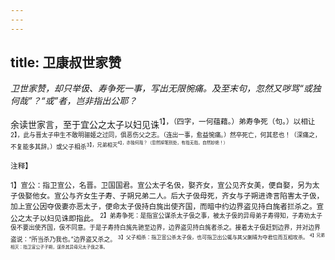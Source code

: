 ```yaml
---
---
---
```

title: 卫康叔世家赞
---



*卫世家赞，却只举伋、寿争死一事，写出无限惋痛。及至末句，忽然又哕骂“或独何哉”？“或”者，岂非指出公耶？*

余读世家言，至于宜公之太子以妇见诛<sup>1】，（四字，一何蕴藉。）弟寿争死（句。）以相让<sup>2】，此与晋太子申生不敢明骊姬之过同，俱恶伤父之志。（连出一事，愈益惋痛。）然卒死亡，何其悲也！（深痛之，不复能多其辞。）或父子相杀<sup>3】，兄弟相灭<sup>4】，亦独何哉？（忽然掉笔别处，有指无指，自然妙绝！）

<sup>注释】

<sup>1】宣公：指卫宣公，名晋。卫国国君。宣公太子名伋，娶齐女，宣公见齐女美，便自娶，另为太子伋娶他女。宣公与齐女生子寿、子朔兄弟二人。后大子伋母死，齐女与子朔进谗言陷害太子伋，加上宣公因夺伋妻亦恶太子，便命太子伋持白旄出使齐国，而暗中约边界盗见持白旄者拦杀之。宣公之太子以妇见诛即指此。
<sup>2】弟寿争死：是指宣公谋杀太子伋之事，被太子伋的异母弟子寿得知，子寿劝太子伋不要出使齐国，伋不同意。于是子寿持白旄先驰至边界，边界盗见持白旄者杀之。接着太子伋赶到边界，并对边界盗说：“所当杀乃我也。”边界盗又杀之。
<sup>3】父子相杀：指卫宣公杀太子伋，也可指卫出公辄与其父蒯晴为夺君位而互相攻杀。
<sup>4】兄弟相灭：指卫宣公子子朔，谋杀其异母兄太子伋之事。